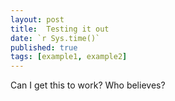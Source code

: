 ```yaml
---
layout: post
title:  Testing it out
date: `r Sys.time()`
published: true
tags: [example1, example2]
---
```


Can I get this to work? Who believes?
